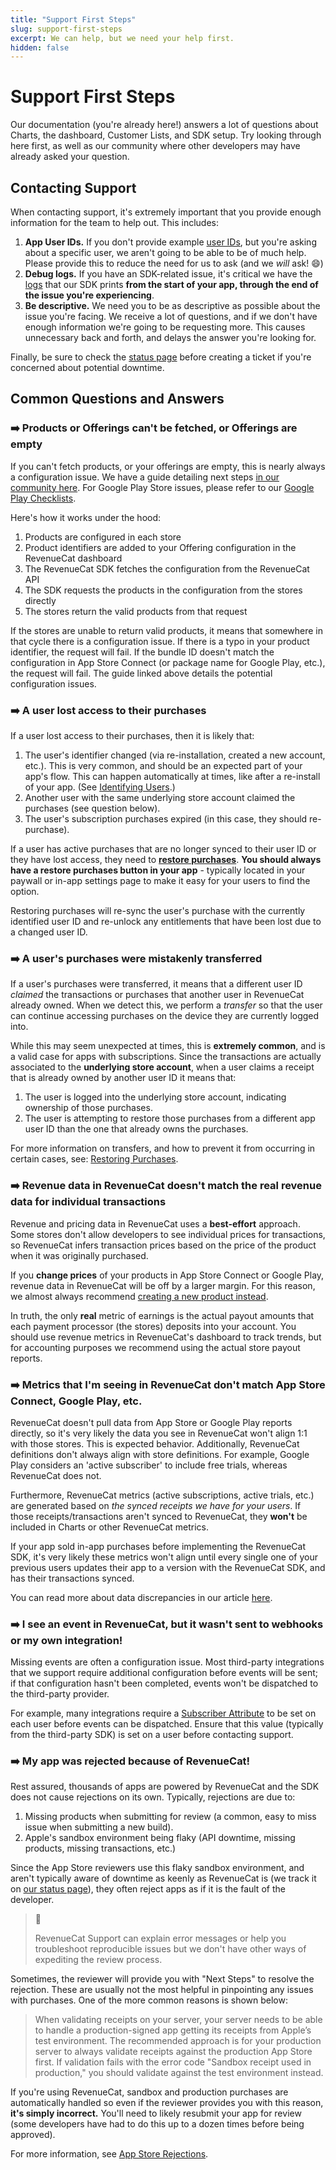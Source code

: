 ```yaml
---
title: "Support First Steps"
slug: support-first-steps
excerpt: We can help, but we need your help first.
hidden: false
---
```


# Support First Steps

Our documentation (you're already here!) answers a lot of questions about Charts, the dashboard, Customer Lists, and SDK setup. Try looking through here first, as well as our community where other developers may have already asked your question.

<ExternalButton href="https://community.revenuecat.com" title="🌎 Search the Community" />

<ExternalButton href="https://status.revenuecat.com" title="⚠️ View Status Page" />

## Contacting Support

When contacting support, it's extremely important that you provide enough information for the team to help out. This includes:

1. **App User IDs.** If you don't provide example [user IDs](doc:identifying-users), but you're asking about a specific user, we aren't going to be able to be of much help. Please provide this to reduce the need for us to ask (and we _will_ ask! 😄)
2. **Debug logs.** If you have an SDK-related issue, it's critical we have the [logs](https://www.revenuecat.com/docs/debugging) that our SDK prints **from the start of your app, through the end of the issue you're experiencing**.
3. **Be descriptive.** We need you to be as descriptive as possible about the issue you're facing. We receive a lot of questions, and if we don't have enough information we're going to be requesting more. This causes unnecessary back and forth, and delays the answer you're looking for.

Finally, be sure to check the [status page](https://status.revenuecat.com) before creating a ticket if you're concerned about potential downtime.

<ExternalButton href="https://app.revenuecat.com/settings/support" title="Open a Support Ticket" />

## Common Questions and Answers

### ➡️ Products or Offerings can't be fetched, or Offerings are empty

If you can't fetch products, or your offerings are empty, this is nearly always a configuration issue. We have a guide detailing next steps [in our community here](https://community.revenuecat.com/sdks-51/why-are-offerings-or-products-empty-124). For Google Play Store issues, please refer to our [Google Play Checklists](doc:google-play-checklists).

Here's how it works under the hood:

1. Products are configured in each store
2. Product identifiers are added to your Offering configuration in the RevenueCat dashboard
3. The RevenueCat SDK fetches the configuration from the RevenueCat API
4. The SDK requests the products in the configuration from the stores directly
5. The stores return the valid products from that request

If the stores are unable to return valid products, it means that somewhere in that cycle there is a configuration issue. If there is a typo in your product identifier, the request will fail. If the bundle ID doesn't match the configuration in App Store Connect (or package name for Google Play, etc.), the request will fail. The guide linked above details the potential configuration issues.

### ➡️ A user lost access to their purchases

If a user lost access to their purchases, then it is likely that:

1. The user's identifier changed (via re-installation, created a new account, etc.). This is very common, and should be an expected part of your app's flow. This can happen automatically at times, like after a re-install of your app. (See [Identifying Users](doc:identifying-users).)
2. Another user with the same underlying store account claimed the purchases (see question below).
3. The user's subscription purchases expired (in this case, they should re-purchase).

If a user has active purchases that are no longer synced to their user ID or they have lost access, they need to **[restore purchases](doc:restoring-purchases)**. **You should always have a restore purchases button in your app** - typically located in your paywall or in-app settings page to make it easy for your users to find the option.

Restoring purchases will re-sync the user's purchase with the currently identified user ID and re-unlock any entitlements that have been lost due to a changed user ID.

### ➡️ A user's purchases were mistakenly transferred

If a user's purchases were transferred, it means that a different user ID _claimed_ the transactions or purchases that another user in RevenueCat already owned. When we detect this, we perform a _transfer_ so that the user can continue accessing purchases on the device they are currently logged into.

While this may seem unexpected at times, this is **extremely common**, and is a valid case for apps with subscriptions. Since the transactions are actually associated to the **underlying store account**, when a user claims a receipt that is already owned by another user ID it means that:

1. The user is logged into the underlying store account, indicating ownership of those purchases.
2. The user is attempting to restore those purchases from a different app user ID than the one that already owns the purchases.

For more information on transfers, and how to prevent it from occurring in certain cases, see: [Restoring Purchases](doc:restoring-purchases).

### ➡️ Revenue data in RevenueCat doesn't match the real revenue data for individual transactions

Revenue and pricing data in RevenueCat uses a **best-effort** approach. Some stores don't allow developers to see individual prices for transactions, so RevenueCat infers transaction prices based on the price of the product when it was originally purchased.

If you **change prices** of your products in App Store Connect or Google Play, revenue data in RevenueCat will be off by a larger margin. For this reason, we almost always recommend [creating a new product instead](https://www.revenuecat.com/docs/price-changes).

In truth, the only **real** metric of earnings is the actual payout amounts that each payment processor (the stores) deposits into your account. You should use revenue metrics in RevenueCat's dashboard to track trends, but for accounting purposes we recommend using the actual store payout reports.

### ➡️ Metrics that I'm seeing in RevenueCat don't match App Store Connect, Google Play, etc.

RevenueCat doesn't pull data from App Store or Google Play reports directly, so it's very likely the data you see in RevenueCat won't align 1:1 with those stores. This is expected behavior. Additionally, RevenueCat definitions don't always align with store definitions. For example, Google Play considers an 'active subscriber' to include free trials, whereas RevenueCat does not.

Furthermore, RevenueCat metrics (active subscriptions, active trials, etc.) are generated based on _the synced receipts we have for your users_. If those receipts/transactions aren't synced to RevenueCat, they **won't** be included in Charts or other RevenueCat metrics.

If your app sold in-app purchases before implementing the RevenueCat SDK, it's very likely these metrics won't align until every single one of your previous users updates their app to a version with the RevenueCat SDK, and has their transactions synced.

You can read more about data discrepancies in our article [here](https://community.revenuecat.com/featured-articles-55/about-data-discrepancies-116).

### ➡️ I see an event in RevenueCat, but it wasn't sent to webhooks or my own integration!

Missing events are often a configuration issue. Most third-party integrations that we support require additional configuration before events will be sent; if that configuration hasn't been completed, events won't be dispatched to the third-party provider.

For example, many integrations require a [Subscriber Attribute](doc:subscriber-attributes) to be set on each user before events can be dispatched. Ensure that this value (typically from the third-party SDK) is set on a user before contacting support.

### ➡️ My app was rejected because of RevenueCat!

Rest assured, thousands of apps are powered by RevenueCat and the SDK does not cause rejections on its own. Typically, rejections are due to:

1. Missing products when submitting for review (a common, easy to miss issue when submitting a new build).
2. Apple's sandbox environment being flaky (API downtime, missing products, missing transactions, etc.)

Since the App Store reviewers use this flaky sandbox environment, and aren't typically aware of downtime as keenly as RevenueCat is (we track it on [our status page](https://status.revenuecat.com)), they often reject apps as if it is the fault of the developer.

> 📘
>
> RevenueCat Support can explain error messages or help you troubleshoot reproducible issues but we don't have other ways of expediting the review process.

Sometimes, the reviewer will provide you with "Next Steps" to resolve the rejection. These are usually not the most helpful in pinpointing any issues with purchases. One of the more common reasons is shown below:

> When validating receipts on your server, your server needs to be able to handle a production-signed app getting its receipts from Apple’s test environment. The recommended approach is for your production server to always validate receipts against the production App Store first. If validation fails with the error code "Sandbox receipt used in production," you should validate against the test environment instead.

If you're using RevenueCat, sandbox and production purchases are automatically handled so even if the reviewer provides you with this reason, **it's simply incorrect.** You'll need to likely resubmit your app for review (some developers have had to do this up to a dozen times before being approved).

For more information, see [App Store Rejections](doc:app-store-rejections).
